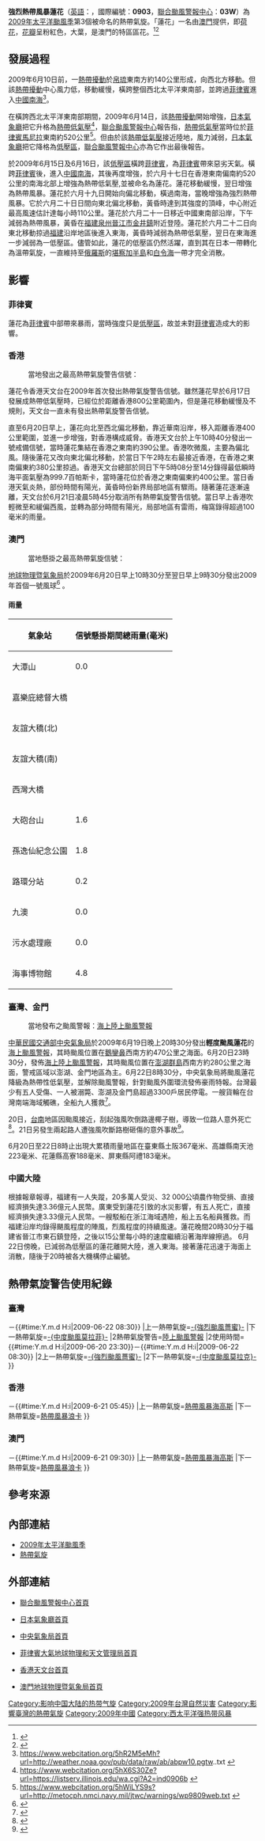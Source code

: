 {{noteTA
|G1=Typhoon
|G2=Weather
|G3=CWBTyphoonOld
|T=zh-tw:輕度颱風蓮花 (2009年);zh-hk:強烈熱帶風暴蓮花 (2009年)
}}
{{颱風基礎資訊
|颱風名稱              = 強烈熱帶風暴蓮花
|外文名稱              = Severe Tropical Storm Linfa
|外文語言              = 英語
|十分鐘平均風速JMA      = 60|JMA=knot
|十分鐘平均風速CWB      = 28|CWB=m/s
|十分鐘平均風速KMA      = 34|KMA=m/s
|十分鐘平均風速HKO      = 110
|十分鐘平均風速SMG      = 92
|二分鐘平均風速         = 30|NMC=m/s
|一分鐘平均風速         = 75|SSHS=knot
|代表圖像              = Typhoon Linfa 2009-06-20.jpg
|代表圖像名稱          = 2009年6月20日的強烈熱帶風暴蓮花
|形成日期              = 2009年6月14日
|轉化日期              = 2009年6月23日
|消散日期              = 2009年6月30日
|最低氣壓              = 975
|瞬間最大陣風          = 155
|財產損失              = 4940萬[[美元|美元]]
|死傷人數              = 2死12失蹤
|影響地區              = [[菲律賓|菲律賓]]、[[香港|香港]]、[[澳門|澳門]]、[[臺灣|臺灣]]、[[中华人民共和国|中國大陸]]（福建）、[[日本|日本]]
|備註                  = 
|颱風路徑圖            = Linfa 2009 track.png
|風季年份              = 2009
|風季位置              = 太平洋
}}
{{Portal phs}}
'''強烈熱帶風暴蓮花'''（[[英語|英語]]：{{lang|en|'''Severe Tropical Storm Linfa'''}}，國際編號：'''0903'''，[[聯合颱風警報中心|聯合颱風警報中心]]：'''03W'''）為[[2009年太平洋颱風季|2009年太平洋颱風季]]第3個被命名的熱帶氣旋。「蓮花」一名由[[澳門|澳門]]提供，即[[蓮|荷花]]，[[花瓣|花瓣]]呈粉紅色，大葉，是澳門的特區區花。<ref>{{cite web |url=http://www.hko.gov.hk/informtc/sound/tc_pronunciation2014_uc.htm#Macau |title=熱帶氣旋名稱的意義 |author=香港天文台 |accessdate=2015-02-07 |archivedate=2014-11-04 |archiveurl=https://web.archive.org/web/20141104153021/http://www.hko.gov.hk/informtc/sound/tc_pronunciation2014_uc.htm#Macau |dead-url=no }}</ref><ref>{{cite web |url=http://cwb.gov.tw/V7/knowledge/encyclopedia/ty007.htm |title=颱風百問——颱風是怎麼命名？ |publisher=交通部中央氣象局 |accessdate=2015-02-07 |archiveurl=https://web.archive.org/web/20171104015435/https://www.cwb.gov.tw/V7/knowledge/encyclopedia/ty007.htm |archivedate=2017-11-04 }}</ref>

==發展過程==
{{phs wikify}}
{{NoteUTC+8}}
2009年6月10日前，一[[熱帶擾動|熱帶擾動]]於[[帛琉|帛琉]]東南方約140公里形成，向西北方移動。但該[[熱帶擾動|熱帶擾動]]中心風力低，移動緩慢，橫跨整個西北太平洋東南部，並跨過[[菲律賓|菲律賓]]進入[[中國南海|中國南海]]<ref>https://www.webcitation.org/5hR2M5eMh?url=http://weather.noaa.gov/pub/data/raw/ab/abpw10.pgtw..txt {{dead link|date=2021年7月|fix-attempted=yes }}</ref>。

在橫誇西北太平洋東南部期間，2009年6月14日，該[[熱帶擾動|熱帶擾動]]開始增強，[[日本氣象廳|日本氣象廳]]把它升格為[[熱帶低氣壓|熱帶低氣壓]]<ref>https://www.webcitation.org/5hX6S30Ze?url=https://listserv.illinois.edu/wa.cgi?A2=ind0906b {{dead link|date=2021年7月|fix-attempted=yes }}</ref>，[[聯合颱風警報中心|聯合颱風警報中心]]報告指，[[熱帶低氣壓|熱帶低氣壓]]當時位於[[菲律賓|菲律賓]][[馬尼拉|馬尼拉]]東南約520公里<ref>https://www.webcitation.org/5hWiLYS9s?url=http://metocph.nmci.navy.mil/jtwc/warnings/wp9809web.txt {{dead link|date=2021年7月|fix-attempted=yes }}</ref>。但由於該[[熱帶低氣壓|熱帶低氣壓]]接近陸地，風力減弱，[[日本氣象廳|日本氣象廳]]把它降格為[[低壓區|低壓區]]，[[聯合颱風警報中心|聯合颱風警報中心]]亦為它作出最後報告。

於2009年6月15日及6月16日，該[[低壓區|低壓區]]橫跨[[菲律賓|菲律賓]]，為[[菲律賓|菲律賓]]帶來惡劣天氣。橫跨[[菲律賓|菲律賓]]後，進入[[中國南海|中國南海]]，其後再度增強，於六月十七日在香港東南偏南約520公里的南海北部上增強為熱帶低氣壓,並被命名為蓮花。蓮花移動緩慢，翌日增強為熱帶風暴。蓮花於六月十九日開始向偏北移動，橫過南海，當晚增強為強烈熱帶風暴。它於六月二十日日間向東北偏北移動，黃昏時達到其強度的頂峰，中心附近最高風速估計達每小時110公里。蓮花於六月二十一日移近中國東南部沿岸，下午減弱為熱帶風暴，黃昏在[[福建|福建]][[泉州|泉州]][[晉江市|晉江市]][[金井鎮_(晉江市)|金井鎮]]附近登陸。蓮花於六月二十二日向東北移動掠過[[福建|福建]]沿岸地區後進入東海，黃昏時減弱為熱帶低氣壓，翌日在東海進一步減弱為一低壓區。儘管如此，蓮花的低壓區仍然活躍，直到其在日本一帶轉化為溫帶氣旋，一直維持至[[俄羅斯|俄羅斯]]的[[堪察加半島|堪察加半島]]和[[白令海|白令海]]一帶才完全消散。

==影響==
===菲律賓===
蓮花為[[菲律賓|菲律賓]]中部帶來暴雨，當時強度只是[[低壓區|低壓區]]，故並未對[[菲律賓|菲律賓]]造成大的影響。

===香港===
:當地發出之最高熱帶氣旋警告信號：{{HKTY|1}}

蓮花令香港天文台在2009年首次發出熱帶氣旋警告信號。雖然蓮花早於6月17日發展成熱帶低氣壓時，已經位於距離香港800公里範圍內，但是蓮花移動緩慢及不規則，天文台一直未有發出熱帶氣旋警告信號。

直至6月20日早上，蓮花向北至西北偏北移動，靠近華南沿岸，移入距離香港400公里範圍，並進一步增強，對香港構成威脅。香港天文台於上午10時40分發出一號戒備信號，當時蓮花集結在香港之東南約390公里。香港吹微風，主要為偏北風。隨後蓮花又改向東北偏北移動，於當日下午2時左右最接近香港，在香港之東南偏東約380公里掠過。香港天文台總部於同日下午5時08分至14分錄得最低瞬時海平面氣壓為999.7百帕斯卡，當時蓮花位於香港之東南偏東約400公里。當日香港天氣炎熱，部份時間有陽光，黃昏時份新界局部地區有驟雨。隨著蓮花逐漸遠離，天文台於6月21日凌晨5時45分取消所有熱帶氣旋警告信號。當日早上香港吹輕微至和緩偏西風，並轉為部分時間有陽光，局部地區有雷雨，梅窩錄得超過100毫米的雨量。

===澳門===
:當地懸掛之最高熱帶氣旋信號：{{MOTY|1}}

[[地球物理暨氣象局|地球物理暨氣象局]]於2009年6月20日早上10時30分至翌日早上9時30分發出2009年首個一號風球<ref>{{cite news |url=http://news.g4team.com/imviewer/imviewer.php?site=0&page=ncbrka00_20090620104352 |title=澳門消息：澳門一號戒備信號現已生效 |publisher=[[東方日報_(香港)|東方日報]] |date=2009-06-20 10:43 |archiveurl=https://web.archive.org/web/20160305093430/http://news.g4team.com/imviewer/imviewer.php?page=ncbrka00_20090620104352&site=0 |archivedate=2016-03-05 |language=zh-hk }}</ref> 。
====雨量====
{| class="wikitable sortable"
|-
! 氣象站
! 信號懸掛期間總雨量(毫米)
|-
| 大潭山 || 0.0
|-
| 嘉樂庇總督大橋 || 
|-
| 友誼大穚(北) || 
|-
| 友誼大穚(南) ||
|-
| 西灣大橋 || 
|-
| 大砲台山 || 1.6
|-
| 孫逸仙紀念公園 || 1.8
|-
| 路環分站 || 0.2
|-
| 九澳 || 0.0
|-
| 污水處理廠 || 0.0
|-
| 海事博物館 || 4.8
|}

===臺灣、金門===
:當地發布之颱風警報：[[海上颱風警報|海上]][[陸上颱風警報|陸上颱風警報]]
[[中華民國|中華民國]][[交通部中央氣象局|交通部中央氣象局]]於2009年6月19日晚上20時30分發出'''輕度颱風蓮花'''的[[海上颱風警報|海上颱風警報]]，其時颱風位置在[[鵝鑾鼻|鵝鑾鼻]]西南方約470公里之海面。6月20日23時30分，發佈[[海上陸上颱風警報|海上陸上颱風警報]]，其時颱風位置在[[澎湖群島|澎湖群島]]西南方約280公里之海面，警戒區域以澎湖、金門地區為主。6月22日8時30分，中央氣象局將颱風蓮花降級為熱帶性低氣壓，並解除颱風警報，針對颱風外圍環流發佈豪雨特報。台灣最少有五人受傷、一人被溺斃、澎湖及金門島超過3300戶居民停電。一艘貨輪在台灣南端海域觸礁，全船九人獲救<ref>{{Cite web |url=https://www.hko.gov.hk/tc/informtc/linfa/report.htm |title=強烈熱帶風暴蓮花(0903) |publisher=香港天文台 |accessdate=2021-07-22 |archive-date=2021-07-23 |archive-url=https://web.archive.org/web/20210723151554/https://www.hko.gov.hk/tc/informtc/linfa/report.htm |dead-url=no }}</ref>。

20日，[[台南|台南]]地區因颱風接近，刮起強風吹倒路邊椰子樹，導致一位路人意外死亡<ref>{{cite news |url=http://udn.com/NEWS/SOCIETY/SOC2/4974208.shtml |title=強風吹斷椰樹 砸死路人 |publisher=聯合新聞網 |date=2009-06-21 |archiveurl=https://web.archive.org/web/20090624091212/http://udn.com/NEWS/SOCIETY/SOC2/4974208.shtml |archivedate=2009-06-24 }}</ref>。21日另發生兩起路人遭強風吹斷路樹砸傷的意外事故<ref>{{cite news |url=http://www.cdnews.com.tw/cdnews_site/docDetail.jsp?coluid=108&docid=100808524 |title=蓮花來襲 南市路樹倒塌壓傷2路人 |publisher=中央日報 |date=2009-06-21 |archivedate=2016-03-04 |archiveurl=https://web.archive.org/web/20160304093108/http://www.cdnews.com.tw/cdnews_site/docDetail.jsp?coluid=108&docid=100808524 }}</ref>。

6月20日至22日8時止出現大累積雨量地區在臺東縣土阪367毫米、高雄縣南天池223毫米、花蓮縣高寮188毫米、屏東縣阿禮183毫米。

===中國大陸===
根據報章報導，福建有一人失蹤，20多萬人受災、32 000公頃農作物受損、直接經濟損失達3.36億元人民幣。廣東受到蓮花引致的水災影響，有五人死亡，直接經濟損失達3.33億元人民幣。一艘駁船在浙江海域遇險，船上五名船員獲救。而福建沿岸均錄得颶風程度的陣風，烈風程度的持續風速。蓮花晚間20時30分于福建省晉江市東石鎮登陸，之後以15公里每小時的速度繼續沿著海岸線擦過。
6月22日傍晚，已減弱為低壓區的蓮花離開大陸，進入東海。接著蓮花迅速于海面上消散，隨後于20時被各大機構停止編號。

==熱帶氣旋警告使用紀錄==
===臺灣===
{{熱帶氣旋警告使用紀錄
|氣象台=[[交通部中央氣象局|交通部中央氣象局]]
|警告系統=[[中央氣象局颱風警報|颱風警報]]
|熱帶氣旋警告=[[海上颱風警報|海上颱風警報]]
|使用時間={{#time:Y.m.d H:i|2009-06-19 20:30}}－{{#time:Y.m.d H:i|2009-06-22 08:30}}
|上一熱帶氣旋=[[颱風薔蜜_(2008年)|-{強烈颱風薔蜜}-]]
|下一熱帶氣旋=[[颱風莫拉菲_(2009年)|-{中度颱風莫拉菲}-]]
|2熱帶氣旋警告=[[陸上颱風警報|陸上颱風警報]]
|2使用時間={{#time:Y.m.d H:i|2009-06-20 23:30}}－{{#time:Y.m.d H:i|2009-06-22 08:30}}
|2上一熱帶氣旋=[[颱風薔蜜_(2008年)|-{強烈颱風薔蜜}-]]
|2下一熱帶氣旋=[[颱風莫拉克_(2009年)|-{中度颱風莫拉克}-]]
}}
===香港===
{{熱帶氣旋警告使用紀錄
|氣象台=[[香港天文台|香港天文台]]
|警告系統=[[香港熱帶氣旋警告信號|熱帶氣旋警告信號]]
|熱帶氣旋警告={{HKTY|1}}
|使用時間={{#time:Y.m.d H:i|2009-6-20 10:40}}－{{#time:Y.m.d H:i|2009-6-21 05:45}}
|上一熱帶氣旋=[[熱帶風暴海高斯_(2008年)|熱帶風暴海高斯]]
|下一熱帶氣旋=[[熱帶風暴浪卡_(2009年)|熱帶風暴浪卡]]
}}

===澳門===
{{熱帶氣旋警告使用紀錄
|氣象台=[[地球物理暨氣象局|地球物理暨氣象局]]
|警告系統=[[澳門熱帶氣旋信號|熱帶氣旋信號]]
|熱帶氣旋警告={{MOTY|1}}
|使用時間={{#time:Y.m.d H:i|2009-6-20 10:30}}－{{#time:Y.m.d H:i|2009-6-21 09:30}}
|上一熱帶氣旋=[[熱帶風暴海高斯_(2008年)|熱帶風暴海高斯]]
|下一熱帶氣旋=[[熱帶風暴浪卡_(2009年)|熱帶風暴浪卡]]
}}

==參考來源==
{{reflist}}

==內部連結==
{{Commons cat|Severe Tropical Storm Linfa (2009)}}
*[[2009年太平洋颱風季|2009年太平洋颱風季]]
*[[熱帶氣旋|熱帶氣旋]]

==外部連結==
*{{en}}[https://www.metoc.navy.mil/jtwc/jtwc.html 聯合颱風警報中心首頁] {{Wayback|url=https://www.metoc.navy.mil/jtwc/jtwc.html |date=20200422170442 }}
*{{ja}}[http://www.jma.go.jp/ 日本氣象廳首頁] {{Wayback|url=http://www.jma.go.jp/jma/index.html |date=20110320125420 }}
*{{zh-tw}}[http://www.cwb.gov.tw/ 中央氣象局首頁] {{Wayback|url=http://www.cwb.gov.tw/ |date=20181025071210 }}
*{{en}}[http://www.pagasa.dost.gov.ph/ 菲律賓大氣地球物理和天文管理局首頁] {{Wayback|url=http://www.pagasa.dost.gov.ph/ |date=20081216234000 }}
*{{zh-hk}}[http://www.hko.gov.hk/tc/ 香港天文台首頁] {{Wayback|url=http://www.hko.gov.hk/ |date=20110224003313 }}
*{{zh-mo}}[http://www.smg.gov.mo 澳門地球物理暨氣象局首頁] {{Wayback|url=http://www.smg.gov.mo/ |date=20140517030343 }}

{{2009 Pacific typhoon season buttons}}
{{台灣颱風}}

[[Category:影响中国大陆的热带气旋|Category:影响中国大陆的热带气旋]]
[[Category:2009年台灣自然災害|Category:2009年台灣自然災害]]
[[Category:影響臺灣的熱帶氣旋|Category:影響臺灣的熱帶氣旋]]
[[Category:2009年中國|Category:2009年中國]]
[[Category:西太平洋强热带风暴|Category:西太平洋强热带风暴]]